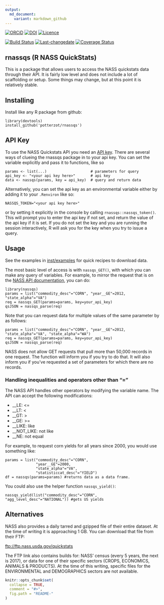 ```yaml
---
output:
  md_document:
    variant: markdown_github
---
```


<!-- README.md is generated from README.Rmd. Please edit that file -->

[![ORCiD](https://img.shields.io/badge/ORCiD-0000--0002--3410--3732-green.svg)](http://orcid.org/0000-0002-3410-3732) 
[![DOI](https://zenodo.org/badge/DOI/10.5281/zenodo.1117419.svg)](https://doi.org/10.5281/zenodo.1117419)
[![Licence](https://img.shields.io/github/license/mashape/apistatus.svg)](http://choosealicense.com/licenses/mit/) 

[![Build Status](https://travis-ci.org/potterzot/rnassqs.svg?branch=master)](https://travis-ci.org/potterzot/rnassqs)
[![Last-changedate](https://img.shields.io/badge/last%20change-`r gsub('-', '--', Sys.Date())`-brightgreen.svg)](https://github.com/potterzot/rnassqs/commits/master) 
[![Coverage Status](https://coveralls.io/repos/github/potterzot/rnassqs/badge.svg?branch=master)](https://coveralls.io/github/potterzot/rnassqs?branch=master)


## rnassqs (R NASS QuickStats)

This is a package that allows users to access the NASS quickstats data through their API. It is fairly low level and does not include a lot of scaffolding or setup. Some things may change, but at this point it is relatively stable.

## Installing

Install like any R package from github:

    library(devtools)
    install_github('potterzot/rnassqs')

## API Key

To use the NASS Quickstats API you need an [API key](http://quickstats.nass.usda.gov/api). There are several ways of clueing the rnassqs package in to your api key. You can set the variable explicitly and pass it to functions, like so

    params <- list(...)                    # parameters for query 
    api_key <- "<your api key here>"       # api key
    data <- nassqs(params, key = api_key)  # query and return data

Alternatively, you can set the api key as an environmental variable either by adding it to your `.Renviron` like so:

    NASSQS_TOKEN="<your api key here>"

or by setting it explicitly in the console by calling `rnassqs::nassqs_token()`. This will prompt you to enter the api key if not set, and return the value of the api key if it is set. If you do not set the key and you are running the session interactively, R will ask you for the key when you try to issue a query.

## Usage

See the examples in [inst/examples](inst/examples) for quick recipes to download data.

The most basic level of access is with ```nassqs_GET()```, with which you can make any query of variables. For example, to mirror the request that is on the [NASS API documentation](http://quickstats.nass.usda.gov/api), you can do:

    library(nassqs)
    params = list("commodity_desc"="CORN", "year__GE"=2012, "state_alpha"="VA")
    req = nassqs_GET(params=params, key=your_api_key)
    qsJSON = nassqs_parse(req)

Note that you can request data for multiple values of the same parameter by as follows:
    
    params = list("commodity_desc"="CORN", "year__GE"=2012, "state_alpha"="VA", "state_alpha"="WA")
    req = nassqs_GET(params=params, key=your_api_key)
    qsJSON = nassqs_parse(req)

NASS does not allow GET requests that pull more than 50,000 records in one request. The function will inform you if you try to do that. It will also inform you if you've requested a set of parameters for which there are no records.



### Handling inequalities and operators other than "="
The NASS API handles other operators by modifying the variable name. The API can accept the following modifications:

* __LE: <= 
* __LT: < 
* __GT: > 
* __GE: >= 
* __LIKE: like 
* __NOT_LIKE: not like 
* __NE: not equal 

For example, to request corn yields for all years since 2000, you would use something like:

    params = list("commodity_desc"="CORN", 
                  "year__GE"=2000, 
                  "state_alpha"="VA", 
                  "statisticcat_desc"="YIELD")
    df = nassqs(params=params) #returns data as a data frame.

You could also use the helper function `nassqs_yield()`:

    nassqs_yield(list("commodity_desc"="CORN", "agg_level_desc"="NATIONAL")) #gets US yields

## Alternatives
NASS also provides a daily tarred and gzipped file of their entire dataset. At the time of writing it is approaching 1 GB. You can download that file from their FTP:

[ftp://ftp.nass.usda.gov/quickstats](ftp://ftp.nass.usda.gov/quickstats)

The FTP link also contains builds for: NASS' census (every 5 years, the next is 2017), or data for one of their specific sectors (CROPS, ECONOMICS, ANIMALS & PRODUCTS). At the time of this writing, specific files for the ENVIRONMENTAL and DEMOGRAPHICS sectors are not available.

```r
knitr::opts_chunk$set(
  collapse = TRUE,
  comment = "#>",
  fig.path = "README-"
)
```
